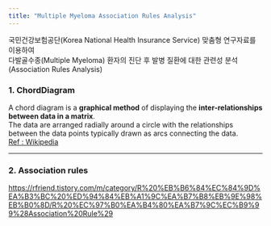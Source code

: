 ---
title: "Multiple Myeloma Association Rules Analysis"
---

국민건강보험공단(Korea National Health Insurance Service) 맞춤형 연구자료를 이용하여   
다발골수종(Multiple Myeloma) 환자의 진단 후 발병 질환에 대한 관련성 분석 (Association Rules Analysis)

### 1. ChordDiagram 
A chord diagram is a **graphical method** of displaying the **inter-relationships between data in a matrix**.   
The data are arranged radially around a circle with the relationships between the data points typically drawn as arcs connecting the data.  
[Ref : Wikipedia](https://en.wikipedia.org/wiki/Chord_diagram_(information_visualization))



---
### 2. Association rules
<https://rfriend.tistory.com/m/category/R%20%EB%B6%84%EC%84%9D%EA%B3%BC%20%ED%94%84%EB%A1%9C%EA%B7%B8%EB%9E%98%EB%B0%8D/R%20%EC%97%B0%EA%B4%80%EA%B7%9C%EC%B9%99%28Association%20Rule%29>
